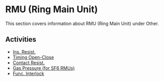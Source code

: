 # RMU (Ring Main Unit)

This section covers information about RMU (Ring Main Unit) under Other.

## Activities

- [Ins. Resist.](/docs/other/rmu-ring-main-unit/ins-resist)
- [Timing Open-Close](/docs/other/rmu-ring-main-unit/timing-open-close)
- [Contact Resist.](/docs/other/rmu-ring-main-unit/contact-resist)
- [Gas Pressure (for SF6 RMUs)](/docs/other/rmu-ring-main-unit/gas-pressure-for-sf6-rmus)
- [Func. Interlock](/docs/other/rmu-ring-main-unit/func-interlock)

